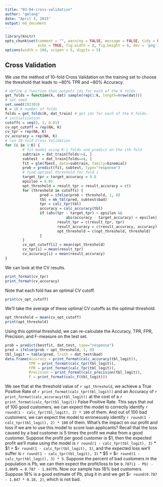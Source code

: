 ```yaml
---
title: "03-04-cross-validation"
author: "gmlang"
date: "April 3, 2015"
output: md_document
---
```


```r
library(knitr)
opts_chunk$set(comment = "", warning = FALSE, message = FALSE, tidy = FALSE,
               echo = TRUE, fig.width = 8, fig.height = 6, dev = 'png')
options(width = 100, scipen = 5, digits = 5)
```

## Cross Validation

We use the method of 10-fold Cross Validation on the training set to choose the threshold that leads to ~80% TPR and ~80% Accuracy.

```r
# define a function that outputs ids for each of the k folds.
get_folds = function(k, dat) sample(rep(1:k, length=nrow(dat)))
# set seed
set.seed(292303)
K = 10 # number of folds
folds = get_folds(K, dat_train) # get ids for each of the K folds.
# initialization
cutoffs = seq(0, 1, 0.01)
cv_opt_cutoff = rep(NA, K)
cv_tpr = rep(NA, K)
cv_accuracy = rep(NA, K)
# run 10-fold Cross Validation
for (i in 1:K) {
        # fit model using K-i folds and predict on the ith fold
        subtrain = dat_train[folds!=i, ]
        subtest  = dat_train[folds==i, ]
        fit = glm(fbest, data=subtrain, family=binomial)
        prob = predict(fit, subtest, type="response")
        # find optimal threshold for fold i
        target_tpr = target_accuracy = 0.8
        epsilon = 0.05
        opt_threshold = result_tpr = result_accuracy = c()
        for (threshold in cutoffs) {
                pred = ifelse(prob > threshold, 1, 0)
                tbl = mk_tbl(pred, subtest$bad)
                tpr = calc_tpr(tbl)
                accuracy = calc_accuracy(tbl)
                if (abs(tpr - target_tpr) < epsilon && 
                            abs(accuracy - target_accuracy) < epsilon) { 
                        result_tpr = c(result_tpr, tpr)
                        result_accuracy = c(result_accuracy, accuracy)
                        opt_threshold = c(opt_threshold, threshold)
                }
        }
        cv_opt_cutoff[i] = mean(opt_threshold)
        cv_tpr[i] = mean(result_tpr)
        cv_accuracy[i] = mean(result_accuracy)
}
```

We can look at the CV results.

```r
print_format(cv_tpr)
print_format(cv_accuracy)
```

Note that each fold has an optimal CV cutoff. 

```r
print(cv_opt_cutoff)
```

We'll take the average of these optimal CV cutoffs as the optimal threshold.

```r
opt_threshold = mean(cv_opt_cutoff)
print(opt_threshold)
```

Using this optimal threshold, we can re-calculate the Accuracy, TPR, FPR, Precision, and F-measure on the test set.

```r
prob = predict(bestfit, dat_test, type="response")
pred = ifelse(prob > opt_threshold, 1, 0)
tbl_logit = table(pred, truth = dat_test$bad)
data.frame(Accuracy = print_format(calc_accuracy(tbl_logit)),
           TPR = print_format(calc_tpr(tbl_logit)),
           FPR = print_format(calc_fpr(tbl_logit)),
           Precision = print_format(calc_precision(tbl_logit)),
           F = print_format(calc_F(tbl_logit)))
```

We see that at the threshold value of `r opt_threshold`, we achieve a True Positive Rate of `r print_format(calc_tpr(tbl_logit))` and an Accuracy of `r print_format(calc_accuracy(tbl_logit))` at the cost of a `r print_format(calc_fpr(tbl_logit))` False Positive Rate. This says that out of 100 good customers, we can expect the model to correctly identify `r round(1 - calc_fpr(tbl_logit), 2) * 100` of them. And out of 100 bad customers, we can expect the model to erroneously identify `r round(1 - calc_tpr(tbl_logit), 2) * 100` of them. What's the impact on our profit and loss if we are to use this model to score loan applicants? Recall that the loss caused by a bad customer is 5 times the profit we make from a good customer. Suppose the profit per good customer is $1, then the expected profit we'll make using the model is `r round(1 - calc_fpr(tbl_logit), 3)` * $1 = $`r round(1 - calc_fpr(tbl_logit), 3)`, and the expected loss we'll suffer is `r round(1 - calc_tpr(tbl_logit), 3)` * $5 = $`r round(1 - calc_tpr(tbl_logit), 3) * 5`. Suppose the percent of bad customers in the population is Pb, we can then expect the profit/loss to be `0.787(1 - Pb) - 1.06Pb = 0.787 - 1.847Pb`. Now our sample has 18% bad customers. Suppose 18% is a good estimate of Pb, plug it in and we get $`r round(0.787 - 1.847 * 0.18, 2)`, which is not bad.